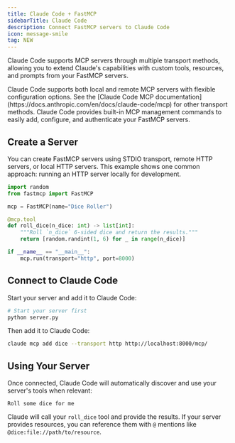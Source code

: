 ```yaml
---
title: Claude Code + FastMCP
sidebarTitle: Claude Code
description: Connect FastMCP servers to Claude Code
icon: message-smile
tag: NEW
---
```


Claude Code supports MCP servers through multiple transport methods, allowing you to extend Claude's capabilities with custom tools, resources, and prompts from your FastMCP servers.

<Note>
Claude Code supports both local and remote MCP servers with flexible configuration options. See the [Claude Code MCP documentation](https://docs.anthropic.com/en/docs/claude-code/mcp) for other transport methods.
</Note>

<Tip>
Claude Code provides built-in MCP management commands to easily add, configure, and authenticate your FastMCP servers.
</Tip>

## Create a Server

You can create FastMCP servers using STDIO transport, remote HTTP servers, or local HTTP servers. This example shows one common approach: running an HTTP server locally for development.

```python server.py
import random
from fastmcp import FastMCP

mcp = FastMCP(name="Dice Roller")

@mcp.tool
def roll_dice(n_dice: int) -> list[int]:
    """Roll `n_dice` 6-sided dice and return the results."""
    return [random.randint(1, 6) for _ in range(n_dice)]

if __name__ == "__main__":
    mcp.run(transport="http", port=8000)
```

## Connect to Claude Code

Start your server and add it to Claude Code:

```bash
# Start your server first
python server.py
```

Then add it to Claude Code:
```bash
claude mcp add dice --transport http http://localhost:8000/mcp/
```

## Using Your Server

Once connected, Claude Code will automatically discover and use your server's tools when relevant:

```
Roll some dice for me
```

Claude will call your `roll_dice` tool and provide the results. If your server provides resources, you can reference them with `@` mentions like `@dice:file://path/to/resource`.